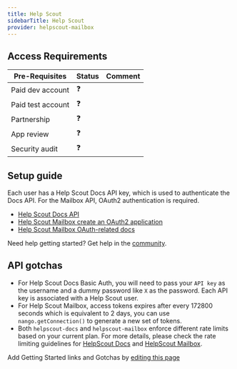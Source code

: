 ```yaml
---
title: Help Scout
sidebarTitle: Help Scout
provider: helpscout-mailbox
---
```



<Overview />
<PreBuiltTooling provider={providers[pageMetadata.provider]} />
<PreBuiltUseCases />

## Access Requirements
| Pre-Requisites | Status | Comment|
| - | - | - |
| Paid dev account | ❓ |  |
| Paid test account | ❓ |  |
| Partnership | ❓ | |
| App review | ❓ |  |
| Security audit | ❓ | |


## Setup guide
Each user has a Help Scout Docs API key, which is used to authenticate the Docs API. For the Mailbox API, OAuth2 authentication is required.

-   [Help Scout Docs API](https://developer.helpscout.com/docs-api/)
-   [Help Scout Mailbox create an OAuth2 application](https://developer.helpscout.com/mailbox-api/overview/authentication/#oauth2-application)
-   [Help Scout Mailbox OAuth-related docs](https://developer.helpscout.com/mailbox-api/overview/authentication/)

<Tip>Need help getting started? Get help in the [community](https://nango.dev/slack).</Tip>

## API gotchas

- For Help Scout Docs Basic Auth, you will need to pass your `API key` as the username and a dummy password like `X` as the password. Each API key is associated with a Help Scout user.
- For Help Scout Mailbox, access tokens expires after every 172800 seconds which is equivalent to 2 days, you can use `nango.getConnection()` to generate a new set of tokens.
- Both `helpscout-docs` and `helpscout-mailbox` enforce different rate limits based on your current plan. For more details, please check the rate limiting guidelines for [HelpScout Docs](https://developer.helpscout.com/docs-api/#rate-limiting) and [HelpScout Mailbox](https://developer.helpscout.com/mailbox-api/overview/rate-limiting/).

<Note>Add Getting Started links and Gotchas by [editing this page](https://github.com/nangohq/nango/tree/master/docs-v2/integrations/all/helpscout.mdx)</Note>